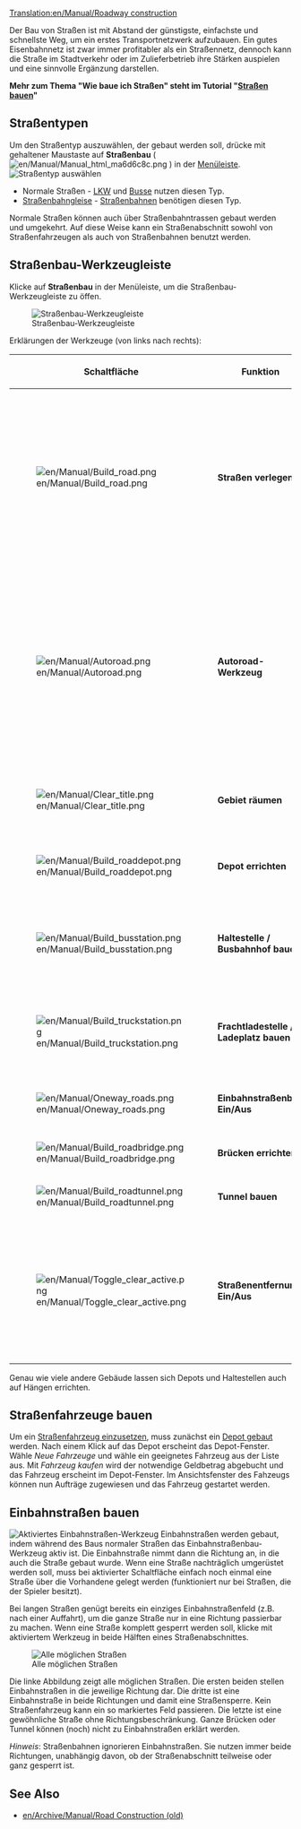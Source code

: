 [[Translation:en/Manual/Roadway construction]]
{{de/Übersetzung|en/Manual/Roadway construction|75}}

{{de/Manual/Inhaltsverzeichnis}}
Der Bau von Straßen ist mit Abstand der günstigste, einfachste und schnellste Weg, um ein erstes Transportnetzwerk aufzubauen. Ein gutes Eisenbahnnetz ist zwar immer profitabler als ein Straßennetz, dennoch kann die Straße im Stadtverkehr oder im Zulieferbetrieb ihre Stärken auspielen und eine sinnvolle Ergänzung darstellen.

'''Mehr zum Thema "Wie baue ich Straßen" steht im Tutorial "[[de/Manual/Straßen bauen|Straßen bauen]]"'''

==Straßentypen==
Um den Straßentyp auszuwählen, der gebaut werden soll, drücke mit gehaltener Maustaste auf '''Straßenbau''' ( [[File:en/Manual/Manual html ma6d6c8c.png]] ) in der [[de/Manual/Spieloberfläche#menu-leiste|Menüleiste]]. 
[[File:de/Manual/Roadmenu.png|none|frame|Straßentyp auswählen]]
* Normale Straßen - [[de/Lastwagen|LKW]] und [[de/Bus|Busse]] nutzen diesen Typ.
* [[de/Straßenbahngleise|Straßenbahngleise]] - [[de/Straßenbahnen|Straßenbahnen]] benötigen diesen Typ.


Normale Straßen können auch über Straßenbahntrassen gebaut werden und umgekehrt. Auf diese Weise kann ein Straßenabschnitt sowohl von Straßenfahrzeugen als auch von Straßenbahnen benutzt werden.

==Straßenbau-Werkzeugleiste==
Klicke auf '''Straßenbau''' in der Menüleiste, um die Straßenbau-Werkzeugleiste zu öffen.

[[File:de/Manual/Road construction.png|none|frame|Straßenbau-Werkzeugleiste]]

Erklärungen der Werkzeuge (von links nach rechts):
{| {{en/Wikitable}}
|- style="background:#efefef"
!width='46'|Schaltfläche
!width='160'|Funktion
!Tastenkürzel
!Beschreibung
|-
|[[File:en/Manual/Build road.png]]
|'''Straßen verlegen'''||1, 2||Baut eine Straße in der ausgewählten Richtung. Die Länge des Straßenabschnittes kann mit der Maus bei gedrückter Maustaste festgelegt werden. Der Startpunkt und/oder Zielort wird dabei auf ein halbes Feld genau bestimmt. 
|-
|[[File:en/Manual/Autoroad.png]]||'''Autoroad-Werkzeug'''||3||Mit diesem hilfreichen Werkzeug lassen sich Straßen in jede Richtung bauen (die Handhabung kann sich am Anfang etwas schwierig gestalten). Wenn gleichzeitig '''Strg''' gedrückt wird, können damit Straßenelemente schnell wieder entfernt werden.
|-
|[[File:en/Manual/Clear title.png]]||'''Gebiet räumen'''||4||Räumt ein Feld vollständig. Nicht auf jedes Feld anwendbar.
|-
|[[File:en/Manual/Build roaddepot.png]]||'''Depot errichten'''||5||Ermöglicht das Auswählen und Platzieren eines Depots.
|-
|[[File:en/Manual/Build busstation.png]]||'''Haltestelle / Busbahnhof bauen'''||6||Ermöglicht das Auswählen und Platzieren einer Haltestelle oder eines Busbahnhofes.
|-
|[[File:en/Manual/Build truckstation.png]]||'''Frachtladestelle / Ladeplatz bauen'''||7||Ermöglicht das Auswählen und Platzieren einer Frachtladestelle oder eines Ladeplatzes.
|-
|[[File:en/Manual/Oneway roads.png]]||'''Einbahnstraßenbau Ein/Aus'''||8||Ermöglicht den [[de/Manual/Straßenbau#einbahnstrassen-bauen|Bau von Einbahnstraßen]]
|-
|[[File:en/Manual/Build roadbridge.png]]||'''Brücken errichten'''||B||Ermöglicht den [[de/Manual/Brückenbau|Bau von Brücken]].
|-
|[[File:en/Manual/Build roadtunnel.png]]||'''Tunnel bauen'''||T||Ermöglicht den [[de/Manual/Tunnelbau|Bau von Tunnels]].
|-
|[[File:en/Manual/Toggle clear active.png]]||'''Straßenentfernung Ein/Aus'''||R (Strg)||Zusammen mit einem anderem Werkzeug lassen sich hiermit Straßenelemente entfernen. 
(Select another tool and then this to remove that item. You can toggle the state by pressing Ctrl.)
|}

Genau wie viele andere Gebäude lassen sich Depots und Haltestellen auch auf Hängen errichten.

==Straßenfahrzeuge bauen==
Um ein [[de/Manual/Straßenfahrzeuge kaufen und verkaufen|Straßenfahrzeug einzusetzen]], muss zunächst ein [[de/Manual/Fahrzeugdepots bauen|Depot gebaut]] werden. Nach einem Klick auf das Depot erscheint das Depot-Fenster. Wähle ''Neue Fahrzeuge'' und wähle ein geeignetes Fahrzeug aus der Liste aus. Mit ''Fahrzeug kaufen'' wird der notwendige Geldbetrag abgebucht und das Fahrzeug erscheint im Depot-Fenster. Im Ansichtsfenster des Fahzeugs können nun Aufträge zugewiesen und das Fahrzeug gestartet werden.

==Einbahnstraßen bauen==
[[File:de/Manual/Oneway.png|right|frame|Aktiviertes Einbahnstraßen-Werkzeug]]
Einbahnstraßen werden gebaut, indem während des Baus normaler Straßen das Einbahnstraßenbau-Werkzeug aktiv ist. Die Einbahnstraße nimmt dann die Richtung an, in die auch die Straße gebaut wurde. Wenn eine Straße nachträglich umgerüstet werden soll, muss bei aktivierter Schaltfläche einfach noch einmal eine Straße über die Vorhandene gelegt werden (funktioniert nur bei Straßen, die der Spieler besitzt). 

Bei langen Straßen genügt bereits ein einziges Einbahnstraßenfeld (z.B. nach einer Auffahrt), um die ganze Straße nur in eine Richtung passierbar zu machen. Wenn eine Straße komplett gesperrt werden soll, klicke mit aktiviertem Werkzeug in beide Hälften eines Straßenabschnittes.

[[File:en/Manual/Oneways.png|left|frame|Alle möglichen Straßen]]

Die linke Abbildung zeigt alle möglichen Straßen. Die ersten beiden stellen Einbahnstraßen in die jeweilige Richtung dar. Die dritte ist eine Einbahnstraße in beide Richtungen und damit eine Straßensperre. Kein Straßenfahrzeug kann ein so markiertes Feld passieren. Die letzte ist eine gewöhnliche Straße ohne Richtungsbeschränkung. Ganze Brücken oder Tunnel können (noch) nicht zu Einbahnstraßen erklärt werden. 

''Hinweis'': Straßenbahnen ignorieren Einbahnstraßen. Sie nutzen immer beide Richtungen, unabhängig davon, ob der Straßenabschnitt teilweise oder ganz gesperrt ist.

==See Also==
*[[en/Archive/Manual/Road Construction (old)]]